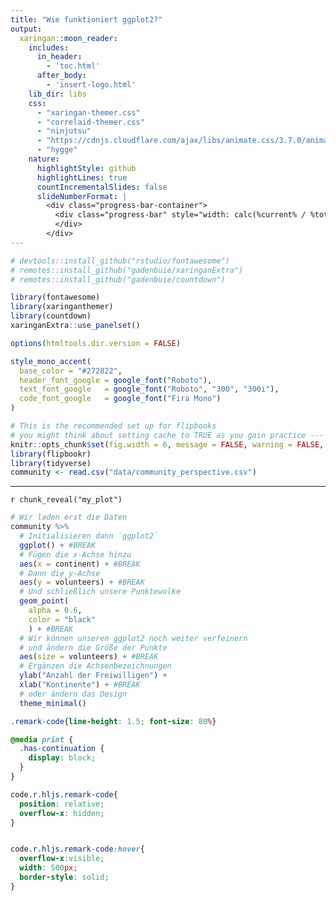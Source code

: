 ```yaml
---
title: "Wie funktioniert ggplot2?"
output:
  xaringan::moon_reader:
    includes:
      in_header:
        - 'toc.html'
      after_body:
        - 'insert-logo.html'
    lib_dir: libs
    css:
      - "xaringan-themer.css"
      - "correlaid-themer.css"
      - "ninjutsu"
      - "https://cdnjs.cloudflare.com/ajax/libs/animate.css/3.7.0/animate.min.css"
      - "hygge"
    nature:
      highlightStyle: github
      highlightLines: true
      countIncrementalSlides: false
      slideNumberFormat: |
        <div class="progress-bar-container">
          <div class="progress-bar" style="width: calc(%current% / %total% * 100%);">
          </div>
        </div>
---
```

```r
# devtools::install_github("rstudio/fontawesome")
# remotes::install_github("gadenbuie/xaringanExtra")
# remotes::install_github("gadenbuie/countdown")

library(fontawesome)
library(xaringanthemer)
library(countdown)
xaringanExtra::use_panelset()

options(htmltools.dir.version = FALSE)

style_mono_accent(
  base_color = "#272822",
  header_font_google = google_font("Roboto"),
  text_font_google   = google_font("Roboto", "300", "300i"),
  code_font_google   = google_font("Fira Mono")
)
```



```r
# This is the recommended set up for flipbooks
# you might think about setting cache to TRUE as you gain practice --- building flipbooks from scratch can be time consuming
knitr::opts_chunk$set(fig.width = 6, message = FALSE, warning = FALSE, comment = "", cache = F)
library(flipbookr)
library(tidyverse)
community <- read.csv("data/community_perspective.csv")
```


---

`r chunk_reveal("my_plot")`

```r
# Wir laden erst die Daten
community %>% 
  # Initialisieren dann `ggplot2`
  ggplot() + #BREAK
  # Fügen die x-Achse hinzu
  aes(x = continent) + #BREAK
  # Dann die y-Achse
  aes(y = volunteers) + #BREAK
  # Und schließlich unsere Punktewolke
  geom_point(
    alpha = 0.6, 
    color = "black" 
    ) + #BREAK
  # Wir können unseren ggplot2 noch weiter verfeinern
  # und ändern die Größe der Punkte
  aes(size = volunteers) + #BREAK
  # Ergänzen die Achsenbezeichnungen
  ylab("Anzahl der Freiwilligen") +
  xlab("Kontinente") + #BREAK
  # oder ändern das Design
  theme_minimal()
```


<!-- adjust font size in this css code chunk, currently 80 -->

```css
.remark-code{line-height: 1.5; font-size: 80%}

@media print {
  .has-continuation {
    display: block;
  }
}

code.r.hljs.remark-code{
  position: relative;
  overflow-x: hidden;
}


code.r.hljs.remark-code:hover{
  overflow-x:visible;
  width: 500px;
  border-style: solid;
}
```


